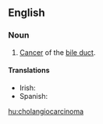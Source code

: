 ==English==
{{wikipedia}}
===Noun===
{{en-noun}}

# {{context|pathology}} [[cancer|Cancer]] of the [[bile duct]].

====Translations====
{{trans-top|pathology: cancer of the bile duct}}
* Irish: {{t-|ga|ailse dhucht an domlais|f}}
* Spanish: {{t-|es|colangiocarcinoma}}
{{trans-mid}}
{{trans-bottom}}

[[hu:cholangiocarcinoma]]